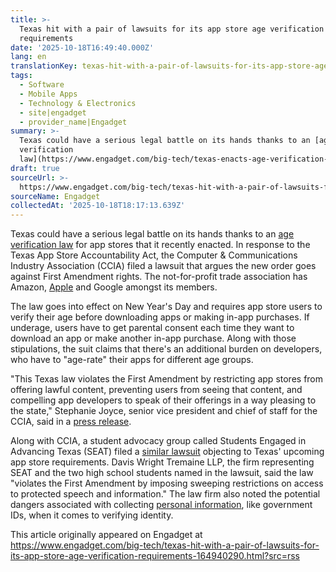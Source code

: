 ```yaml
---
title: >-
  Texas hit with a pair of lawsuits for its app store age verification
  requirements
date: '2025-10-18T16:49:40.000Z'
lang: en
translationKey: texas-hit-with-a-pair-of-lawsuits-for-its-app-store-age-veri
tags:
  - Software
  - Mobile Apps
  - Technology & Electronics
  - site|engadget
  - provider_name|Engadget
summary: >-
  Texas could have a serious legal battle on its hands thanks to an [age
  verification
  law](https://www.engadget.com/big-tech/texas-enacts-age-verification-law-for...
draft: true
sourceUrl: >-
  https://www.engadget.com/big-tech/texas-hit-with-a-pair-of-lawsuits-for-its-app-store-age-verification-requirements-164940290.html?src=rss
sourceName: Engadget
collectedAt: '2025-10-18T18:17:13.639Z'
---
```

Texas could have a serious legal battle on its hands thanks to an [age verification law](https://www.engadget.com/big-tech/texas-enacts-age-verification-law-for-app-stores-190603522.html) for app stores that it recently enacted. In response to the Texas App Store Accountability Act, the Computer & Communications Industry Association (CCIA) filed a lawsuit that argues the new order goes against First Amendment rights. The not-for-profit trade association has Amazon, [Apple](https://www.engadget.com/big-tech/apple-explains-how-it-will-comply-with-app-store-age-verification-requirements-in-texas-185934469.html) and Google amongst its members.

The law goes into effect on New Year's Day and requires app store users to verify their age before downloading apps or making in-app purchases. If underage, users have to get parental consent each time they want to download an app or make another in-app purchase. Along with those stipulations, the suit claims that there's an additional burden on developers, who have to "age-rate" their apps for different age groups. 

"This Texas law violates the First Amendment by restricting app stores from offering lawful content, preventing users from seeing that content, and compelling app developers to speak of their offerings in a way pleasing to the state," Stephanie Joyce, senior vice president and chief of staff for the CCIA, said in a [press release](https://ccianet.org/news/2025/10/ccia-sues-texas-to-block-unconstitutional-app-store-law/).

Along with CCIA, a student advocacy group called Students Engaged in Advancing Texas (SEAT) filed a [similar lawsuit](https://www.dwt.com/about/news/2025/10/dwt-files-1a-challenge-to-texas-app-store-law) objecting to Texas' upcoming app store requirements. Davis Wright Tremaine LLP, the firm representing SEAT and the two high school students named in the lawsuit, said the law "violates the First Amendment by imposing sweeping restrictions on access to protected speech and information." The law firm also noted the potential dangers associated with collecting [personal information](https://www.engadget.com/cybersecurity/us-employee-screening-firm-disa-hit-with-data-breach-affecting-over-33-million-people-145658681.html), like government IDs, when it comes to verifying identity.

This article originally appeared on Engadget at https://www.engadget.com/big-tech/texas-hit-with-a-pair-of-lawsuits-for-its-app-store-age-verification-requirements-164940290.html?src=rss

